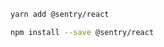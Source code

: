 ```bash {tabTitle:npm}
yarn add @sentry/react
```

```bash {tabTitle:npm}
npm install --save @sentry/react
```

